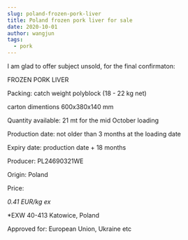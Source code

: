 ```yaml
---
slug: poland-frozen-pork-liver
title: Poland frozen pork liver for sale
date: 2020-10-01
author: wangjun
tags:
  - pork
---
```

I am glad to offer subject unsold, for the final confirmaton:

FROZEN PORK LIVER

Packing: catch weight polyblock (18 - 22 kg net)

carton dimentions 600x380x140 mm

Quantity available: 21 mt for the mid October loading


Production date: not older than 3 months at the loading date

Expiry date: production date + 18 months


Producer: PL24690321WE

Origin: Poland

Price:

*0.41 EUR/kg ex*

\*EXW 40-413 Katowice, Poland


Approved for: European Union, Ukraine etc
